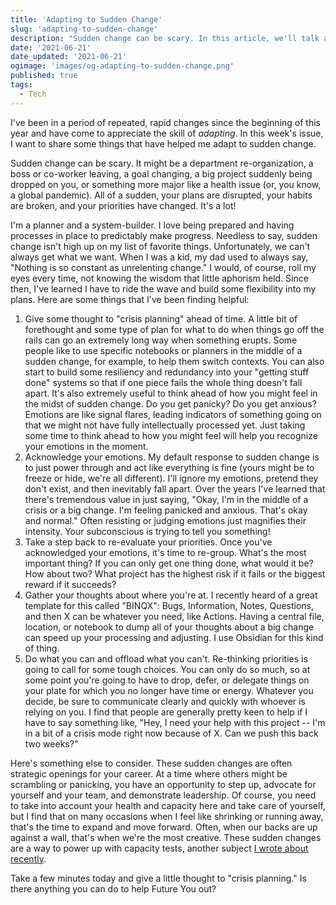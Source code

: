 ```yaml
---
title: 'Adapting to Sudden Change'
slug: 'adapting-to-sudden-change'
description: "Sudden change can be scary. In this article, we'll talk about some ways you can make it through sudden change while preserving your mental health."
date: '2021-06-21'
date_updated: '2021-06-21'
ogimage: 'images/og-adapting-to-sudden-change.png'
published: true
tags:
  - Tech
---
```


I've been in a period of repeated, rapid changes since the beginning of this year and have come to appreciate the skill of _adapting_. In this week's issue, I want to share some things that have helped me adapt to sudden change.

Sudden change can be scary. It might be a department re-organization, a boss or co-worker leaving, a goal changing, a big project suddenly being dropped on you, or something more major like a health issue (or, you know, a global pandemic). All of a sudden, your plans are disrupted, your habits are broken, and your priorities have changed. It's a lot!

I'm a planner and a system-builder. I love being prepared and having processes in place to predictably make progress. Needless to say, sudden change isn't high up on my list of favorite things. Unfortunately, we can't always get what we want. When I was a kid, my dad used to always say, "Nothing is so constant as unrelenting change." I would, of course, roll my eyes every time, not knowing the wisdom that little aphorism held. Since then, I've learned I have to ride the wave and build some flexibility into my plans. Here are some things that I've been finding helpful:

1. Give some thought to "crisis planning" ahead of time. A little bit of forethought and some type of plan for what to do when things go off the rails can go an extremely long way when something erupts. Some people like to use specific notebooks or planners in the middle of a sudden change, for example, to help them switch contexts. You can also start to build some resiliency and redundancy into your "getting stuff done" systems so that if one piece fails the whole thing doesn't fall apart. It's also extremely useful to think ahead of how you might feel in the midst of sudden change. Do you get panicky? Do you get anxious? Emotions are like signal flares, leading indicators of something going on that we might not have fully intellectually processed yet. Just taking some time to think ahead to how you might feel will help you recognize your emotions in the moment.
2. Acknowledge your emotions. My default response to sudden change is to just power through and act like everything is fine (yours might be to freeze or hide, we're all different). I'll ignore my emotions, pretend they don't exist, and then inevitably fall apart. Over the years I've learned that there's tremendous value in just saying, "Okay, I'm in the middle of a crisis or a big change. I'm feeling panicked and anxious. That's okay and normal." Often resisting or judging emotions just magnifies their intensity. Your subconscious is trying to tell you something!
3. Take a step back to re-evaluate your priorities. Once you've acknowledged your emotions, it's time to re-group. What's the most important thing? If you can only get one thing done, what would it be? How about two? What project has the highest risk if it fails or the biggest reward if it succeeds?
4. Gather your thoughts about where you're at. I recently heard of a great template for this called "BINQX": Bugs, Information, Notes, Questions, and then X can be whatever you need, like Actions. Having a central file, location, or notebook to dump all of your thoughts about a big change can speed up your processing and adjusting. I use Obsidian for this kind of thing.
5. Do what you can and offload what you can't. Re-thinking priorities is going to call for some tough choices. You can only do so much, so at some point you're going to have to drop, defer, or delegate things on your plate for which you no longer have time or energy. Whatever you decide, be sure to communicate clearly and quickly with whoever is relying on you. I find that people are generally pretty keen to help if I have to say something like, "Hey, I need your help with this project -- I'm in a bit of a crisis mode right now because of X. Can we push this back two weeks?"

Here's something else to consider. These sudden changes are often strategic openings for your career. At a time where others might be scrambling or panicking, you have an opportunity to step up, advocate for yourself and your team, and demonstrate leadership. Of course, you need to take into account your health and capacity here and take care of yourself, but I find that on many occasions when I feel like shrinking or running away, that's the time to expand and move forward. Often, when our backs are up against a wall, that's when we're the most creative. These sudden changes are a way to power up with capacity tests, another subject [I wrote about recently](/powering-up-with-capacity-tests).

Take a few minutes today and give a little thought to "crisis planning." Is there anything you can do to help Future You out?
